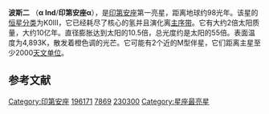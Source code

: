 {{Starbox begin
| name = 波斯二
}}
{{Starbox image
 | image=
{{Location mark
|image=Indus constellation map.svg|alt=|float=center|width=220
|label=|position=right
|mark=Red circle.svg|mark_width=10|mark_link=α Ind
|x=844|y=256
}}
|caption=波斯二的位置 (红圈处)
}}
{{Starbox observe
| epoch = [[J2000.0|J2000.0]]
| constell = [[印第安座|印第安座]]<ref name=SIMBAD>{{cite web
 | url=http://simbad.u-strasbg.fr/simbad/sim-id?Ident=HR+7869
 | title =Pulsating variable Star
 | publisher=Centre de Données astronomiques de Strasbourg
 | work=SIMBAD
 | accessdate=2012-07-13}}</ref><ref name=DATA>{{cite web
 | url=http://vizier.u-strasbg.fr/viz-bin/VizieR-5?-out.add=.&-source=5050&-corr=PK=HR&-out.max=9999&HR=7869
 | title=VizieR Detailed Page
 | accessdate=2012-07-13
 | archive-date=2016-03-05
 | archive-url=https://web.archive.org/web/20160305080402/http://vizier.u-strasbg.fr/viz-bin/VizieR-5?-out.add=.&-source=5050&-corr=PK=HR&-out.max=9999&HR=7869
 | dead-url=no
 }}</ref>
| 星官 = [[近南极星区|近南极星区]] 波斯
| ra = {{RA|20|37|34}}<ref name=SIMBAD /><ref name=DATA />
| dec = {{DEC|-47|17|29}}<ref name=SIMBAD /><ref name=DATA />
| appmag_v = 3.11<ref name=SIMBAD /><ref name=DATA />
}}
{{Starbox character
| class = K0III
| b-v = 1<ref name=SIMBAD /><ref name=DATA />
| u-b = 0.79<ref name=SIMBAD /><ref name=DATA />
| r-i = 0.36<ref name=SIMBAD /><ref name=DATA />
| variable = 
}}
{{Starbox astrometry
| radial_v    = −1.3
| prop_mo_ra  = +49.24
| prop_mo_dec = +66.53
| parallax    = 33.17
| p_error     = 0.18
| parallax_footnote = 
| absmag_v    = 0.72
}}
{{Starbox detail
| radius      = 10.5
| mass        = 2.0
| luminosity  = 
| temperature = 4,893
| metal_fe    = +0.03
| age_gyr     = 1
}}

{{Starbox catalog
| names =CD-4713477，[[SAO星表|SAO]] 230300，[[HD星表|HD]] 196171，[[HR星表|HR]] 7869}}
{{Starbox reference |Simbad=HR+7869}}
{{Starbox end}}

'''波斯二''' （'''α Ind'''/'''印第安座α'''），是[[印第安座|印第安座]]第一亮星，距离地球约98光年。该星的[[恒星分类|恒星分类]]为K0III，它已经耗尽了核心的氢并且演化离[[主序带|主序带]]。它有大约2倍太阳质量，大约10亿年。直径膨胀达到太阳的10.5倍，总光度约是太阳的55倍。表面温度为4,893K，散发着橙色调的光芒。它可能有2个近的M型伴星，它们距离主星至少2000[[天文单位|天文单位]]。

== 参考文献 ==
{{reflist}}

{{star-stub}}

{{印第安座恒星}}
[[Category:印第安座|Category:印第安座]]
[[Category:HD和HDE天體|196171]]
[[Category:HR天體|7869]]
[[Category:SAO天體|230300]]
[[Category:星座最亮星|Category:星座最亮星]]
